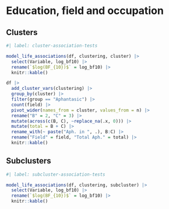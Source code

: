 
# Education, field and occupation

## Clusters

::: {#supptbl-cluster-association-tests}
```r
#| label: cluster-association-tests

model_life_associations(df, clustering, cluster) |>
  select(Variable, log_bf10) |> 
  rename(`$log(BF_{10})$` = log_bf10) |> 
  knitr::kable()
```

```r
df |> 
  add_cluster_vars(clustering) |> 
  group_by(cluster) |>
  filter(group == "Aphantasic") |>
  count(field) |> 
  pivot_wider(names_from = cluster, values_from = n) |> 
  rename("B" = 2, "C" = 3) |>
  mutate(across(c(B, C), ~replace_na(.x, 0))) |> 
  mutate(total = B + C) |> 
  rename_with(~ paste("Aph. in ", .), B:C) |> 
  rename("Field" = field, "Total Aph." = total) |> 
  knitr::kable()
```
:::

## Subclusters

::: {#supptbl-subcluster-association-tests}
```r
#| label: subcluster-association-tests

model_life_associations(df, clustering, subcluster) |>
  select(Variable, log_bf10) |> 
  rename(`$log(BF_{10})$` = log_bf10) |> 
  knitr::kable()
```
:::
